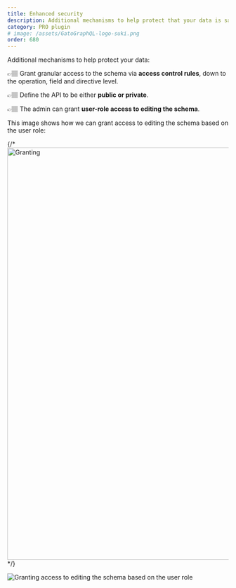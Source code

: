 ```yaml
---
title: Enhanced security
description: Additional mechanisms to help protect that your data is safe, accessible only to the intended targets.
category: PRO plugin
# image: /assets/GatoGraphQL-logo-suki.png
order: 680
---
```


Additional mechanisms to help protect your data:

👉🏽 Grant granular access to the schema via **access control rules**, down to the operation, field and directive level.

👉🏽 Define the API to be either **public or private**.

👉🏽 The admin can grant **user-role access to editing the schema**.

This image shows how we can grant access to editing the schema based on the user role:

{/* <Image
  src=/assets/guides/upstream-pro/settings-schema-editing-access.png
  width="1024"
  height="940"
  alt=Granting access to editing the schema based on the user role
  caption=Granting access to editing the schema based on the user role
/> */}

![Granting access to editing the schema based on the user role](/assets/guides/upstream-pro/settings-schema-editing-access.png)
